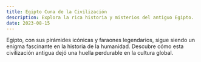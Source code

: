 ---
title: Egipto Cuna de la Civilización
description: Explora la rica historia y misterios del antiguo Egipto.
date: 2023-08-15
---
Egipto, con sus pirámides icónicas y faraones legendarios, sigue siendo un enigma fascinante en la historia de la humanidad. Descubre cómo esta civilización antigua dejó una huella perdurable en la cultura global.